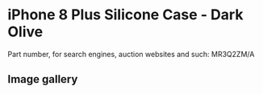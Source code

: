 
# iPhone 8 Plus Silicone Case - Dark Olive

Part number, for search engines, auction websites and such: MR3Q2ZM/A

## Image gallery

<div style={{ width: "768px" }}>
  <GalleryComponent
    images={[
      {
        original: "/everysource/MR3Q2.png",
        thumbnail: "/everypreview/MR3Q2.png",
      },
      {
        original: "/everysource/MR3Q2_AV1_GOLD.png",
        thumbnail: "/everypreview/MR3Q2_AV1_GOLD.png",
      },
      {
        original: "/everysource/MR3Q2_AV1_SILVER.png",
        thumbnail: "/everypreview/MR3Q2_AV1_SILVER.png",
      },
      {
        original: "/everysource/MR3Q2_AV1_SPACE_GRAY.png",
        thumbnail: "/everypreview/MR3Q2_AV1_SPACE_GRAY.png",
      },
      {
        original: "/everysource/MR3Q2_AV2.png",
        thumbnail: "/everypreview/MR3Q2_AV2.png",
      }
    ]}
  />
</div>